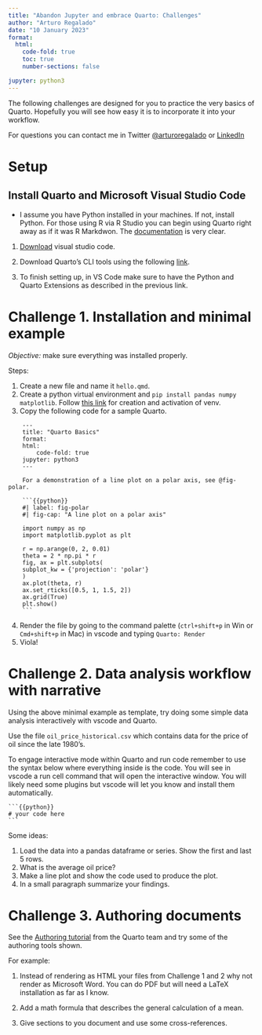 ---
title: "Abandon Jupyter and embrace Quarto: Challenges"
author: "Arturo Regalado"
date: "10 January 2023"
format:
  html:
    code-fold: true
    toc: true
    number-sections: false

jupyter: python3
---

The following challenges are designed for you to practice the very basics of Quarto. Hopefully you will see how easy it is to incorporate it into your workflow. 

For questions you can contact me in Twitter [@arturoregalado](https://twitter.com/arturoregalado) or [LinkedIn](https://www.linkedin.com/in/arturoregalado/)


# Setup

## Install Quarto and Microsoft Visual Studio Code

+ I assume you have Python installed in your machines. If not, install Python. For those using R via R Studio you can begin using Quarto right away as if it was R Markdwon. The [documentation](https://quarto.org/docs/get-started/) is very clear. 

1. [Download](https://code.visualstudio.com/) visual studio code.
2. Download Quarto's CLI tools using the following [link](https://quarto.org/docs/get-started/).

3. To finish setting up, in VS Code make sure to have the Python and Quarto Extensions as described in the previous link. 

# Challenge 1. Installation and minimal example

*Objective:* make sure everything was installed properly. 

Steps:

1. Create a new file and name it `hello.qmd`.
2. Create a python virtual environment and `pip install pandas numpy matplotlib`. Follow [this link](https://realpython.com/python-virtual-environments-a-primer/) for creation and activation of venv.
3. Copy the following code for a sample Quarto.

````
    ---
    title: "Quarto Basics"
    format:
    html:
        code-fold: true
    jupyter: python3
    ---

    For a demonstration of a line plot on a polar axis, see @fig-polar.

    ```{{python}}
    #| label: fig-polar
    #| fig-cap: "A line plot on a polar axis"

    import numpy as np
    import matplotlib.pyplot as plt

    r = np.arange(0, 2, 0.01)
    theta = 2 * np.pi * r
    fig, ax = plt.subplots(
    subplot_kw = {'projection': 'polar'} 
    )
    ax.plot(theta, r)
    ax.set_rticks([0.5, 1, 1.5, 2])
    ax.grid(True)
    plt.show()
    ```
````

4. Render the file by going to the command palette (`ctrl+shift+p` in Win or `Cmd+shift+p` in Mac) in vscode and typing `Quarto: Render`
5. Viola!

# Challenge 2. Data analysis workflow with narrative

Using the above minimal example as template, try doing some simple data analysis interactively with vscode and Quarto.

Use the file `oil_price_historical.csv` which contains data for the price of oil since the late 1980's. 

To engage interactive mode within Quarto and run code remember to use the syntax below where everything inside is the code. You will see in vscode a run cell command that will open the interactive window. You will likely need some plugins but vscode will let you know and install them automatically. 




````
```{{python}}
# your code here
```
````


Some ideas:

1. Load the data into a pandas dataframe or series. Show the first and last 5 rows. 
2. What is the average oil price?
3. Make a line plot and show the code used to produce the plot. 
4. In a small paragraph summarize your findings. 

# Challenge 3. Authoring documents 

See the [Authoring tutorial](https://quarto.org/docs/get-started/authoring/vscode.html) from the Quarto team and try some of the authoring tools shown. 

For example:

1. Instead of rendering as HTML your files from Challenge 1 and 2 why not render as Microsoft Word. You can do PDF but will need a LaTeX installation as far as I know.

2. Add a math formula that describes the general calculation of a mean. 

3. Give sections to you document and use some cross-references. 
